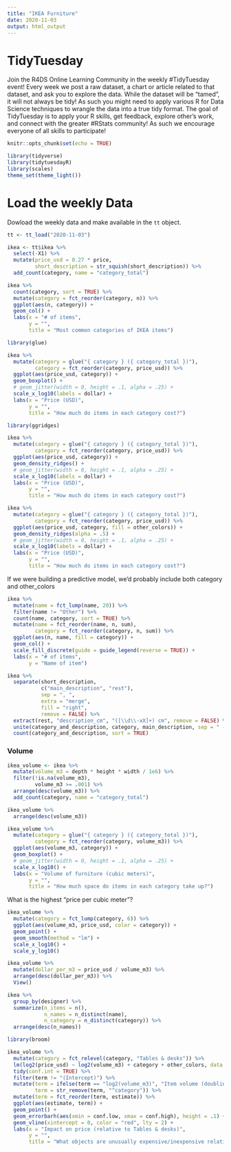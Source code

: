```yaml
---
title: "IKEA Furniture"
date: 2020-11-03
output: html_output
---
```


# TidyTuesday

Join the R4DS Online Learning Community in the weekly #TidyTuesday event!
Every week we post a raw dataset, a chart or article related to that dataset, and ask you to explore the data.
While the dataset will be “tamed”, it will not always be tidy! As such you might need to apply various R for Data Science techniques to wrangle the data into a true tidy format.
The goal of TidyTuesday is to apply your R skills, get feedback, explore other’s work, and connect with the greater #RStats community!
As such we encourage everyone of all skills to participate!

```r

knitr::opts_chunk$set(echo = TRUE)

library(tidyverse)
library(tidytuesdayR)
library(scales)
theme_set(theme_light())

```

# Load the weekly Data

Dowload the weekly data and make available in the `tt` object.

```r

tt <- tt_load("2020-11-03")

```

```r
ikea <- tt$ikea %>%
  select(-X1) %>%
  mutate(price_usd = 0.27 * price,
         short_description = str_squish(short_description)) %>%
  add_count(category, name = "category_total")

ikea %>%
  count(category, sort = TRUE) %>%
  mutate(category = fct_reorder(category, n)) %>%
  ggplot(aes(n, category)) +
  geom_col() +
  labs(x = "# of items",
       y = "",
       title = "Most common categories of IKEA items")
```

```r
library(glue)

ikea %>%
  mutate(category = glue("{ category } ({ category_total })"),
         category = fct_reorder(category, price_usd)) %>%
  ggplot(aes(price_usd, category)) +
  geom_boxplot() +
  # geom_jitter(width = 0, height = .1, alpha = .25) +
  scale_x_log10(labels = dollar) +
  labs(x = "Price (USD)",
       y = "",
       title = "How much do items in each category cost?")
```

```r
library(ggridges)

ikea %>%
  mutate(category = glue("{ category } ({ category_total })"),
         category = fct_reorder(category, price_usd)) %>%
  ggplot(aes(price_usd, category)) +
  geom_density_ridges() +
  # geom_jitter(width = 0, height = .1, alpha = .25) +
  scale_x_log10(labels = dollar) +
  labs(x = "Price (USD)",
       y = "",
       title = "How much do items in each category cost?")
```

```r
ikea %>%
  mutate(category = glue("{ category } ({ category_total })"),
         category = fct_reorder(category, price_usd)) %>%
  ggplot(aes(price_usd, category, fill = other_colors)) +
  geom_density_ridges(alpha = .5) +
  # geom_jitter(width = 0, height = .1, alpha = .25) +
  scale_x_log10(labels = dollar) +
  labs(x = "Price (USD)",
       y = "",
       title = "How much do items in each category cost?")
```

If we were building a predictive model, we'd probably include both category and other_colors

```r
ikea %>%
  mutate(name = fct_lump(name, 20)) %>%
  filter(name != "Other") %>%
  count(name, category, sort = TRUE) %>%
  mutate(name = fct_reorder(name, n, sum),
         category = fct_reorder(category, n, sum)) %>%
  ggplot(aes(n, name, fill = category)) +
  geom_col() +
  scale_fill_discrete(guide = guide_legend(reverse = TRUE)) +
  labs(x = "# of items",
       y = "Name of item")
```

```r
ikea %>%
  separate(short_description,
           c("main_description", "rest"),
           sep = ", ",
           extra = "merge",
           fill = "right",
           remove = FALSE) %>%
  extract(rest, "description_cm", "([\\d\\-xX]+) cm", remove = FALSE) %>%
  unite(category_and_description, category, main_description, sep = " - ") %>%
  count(category_and_description, sort = TRUE)
```

### Volume

```r
ikea_volume <- ikea %>%
  mutate(volume_m3 = depth * height * width / 1e6) %>%
  filter(!is.na(volume_m3),
         volume_m3 >= .001) %>%
  arrange(desc(volume_m3)) %>%
  add_count(category, name = "category_total")

ikea_volume %>%
  arrange(desc(volume_m3))

ikea_volume %>%
  mutate(category = glue("{ category } ({ category_total })"),
         category = fct_reorder(category, volume_m3)) %>%
  ggplot(aes(volume_m3, category)) +
  geom_boxplot() +
  # geom_jitter(width = 0, height = .1, alpha = .25) +
  scale_x_log10() +
  labs(x = "Volume of furniture (cubic meters)",
       y = "",
       title = "How much space do items in each category take up?")
```

What is the highest "price per cubic meter"?

```r
ikea_volume %>%
  mutate(category = fct_lump(category, 6)) %>%
  ggplot(aes(volume_m3, price_usd, color = category)) +
  geom_point() +
  geom_smooth(method = "lm") +
  scale_x_log10() +
  scale_y_log10()

ikea_volume %>%
  mutate(dollar_per_m3 = price_usd / volume_m3) %>%
  arrange(desc(dollar_per_m3)) %>%
  View()
```

```r
ikea %>%
  group_by(designer) %>%
  summarize(n_items = n(),
            n_names = n_distinct(name),
            n_category = n_distinct(category)) %>%
  arrange(desc(n_names))
```

```r
library(broom)

ikea_volume %>%
  mutate(category = fct_relevel(category, "Tables & desks")) %>%
  lm(log2(price_usd) ~ log2(volume_m3) + category + other_colors, data = .) %>%
  tidy(conf.int = TRUE) %>%
  filter(term != "(Intercept)") %>%
  mutate(term = ifelse(term == "log2(volume_m3)", "Item volume (doubling)", term),
         term = str_remove(term, "^category")) %>%
  mutate(term = fct_reorder(term, estimate)) %>%
  ggplot(aes(estimate, term)) +
  geom_point() +
  geom_errorbarh(aes(xmin = conf.low, xmax = conf.high), height = .1) +
  geom_vline(xintercept = 0, color = "red", lty = 2) +
  labs(x = "Impact on price (relative to Tables & desks)",
       y = "",
       title = "What objects are unusually expensive/inexpensive relative to volume?")
```


